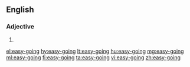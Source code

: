 ==English==

===Adjective===
{{en-adj}}

# {{alternative spelling of|easygoing}}

[[el:easy-going]]
[[hy:easy-going]]
[[lt:easy-going]]
[[hu:easy-going]]
[[mg:easy-going]]
[[ml:easy-going]]
[[fi:easy-going]]
[[ta:easy-going]]
[[vi:easy-going]]
[[zh:easy-going]]